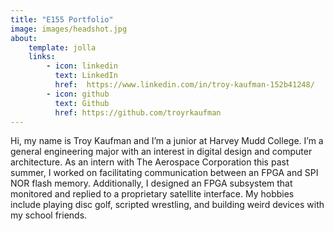 ```yaml
---
title: "E155 Portfolio"
image: images/headshot.jpg
about:
    template: jolla
    links:
        - icon: linkedin
          text: LinkedIn
          href:  https://www.linkedin.com/in/troy-kaufman-152b41248/
        - icon: github
          text: Github
          href: https://github.com/troyrkaufman
---
```


Hi, my name is Troy Kaufman and I'm a junior at Harvey Mudd College. I'm a general engineering major with an interest in digital design and computer architecture. As an intern with The Aerospace Corporation this past summer, I worked on facilitating communication between an FPGA and SPI NOR flash memory. Additionally, I designed an FPGA subsystem that monitored and replied to a proprietary satellite interface. My hobbies include playing disc golf, scripted wrestling, and building weird devices with my school friends. 


